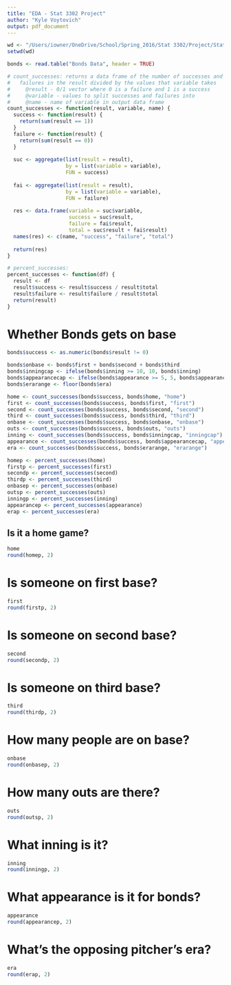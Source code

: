 ```yaml
---
title: "EDA - Stat 3302 Project"
author: "Kyle Voytovich"
output: pdf_document
---
```


```r

wd <- "/Users/iowner/OneDrive/School/Spring_2016/Stat 3302/Project/Stat 3302 Project/"
setwd(wd)

bonds <- read.table("Bonds Data", header = TRUE)

```

```r

# count_successes: returns a data frame of the number of successes and
#   failures in the result divided by the values that variable takes
#     @result - 0/1 vector where 0 is a failure and 1 is a success
#     @variable - values to split successes and failures into
#     @name - name of variable in output data frame
count_successes <- function(result, variable, name) {
  success <- function(result) {
    return(sum(result == 1))
  }
  failure <- function(result) {
    return(sum(result == 0))
  }
  
  suc <- aggregate(list(result = result),
                   by = list(variable = variable),
                   FUN = success)
  
  fai <- aggregate(list(result = result),
                   by = list(variable = variable),
                   FUN = failure)
  
  res <- data.frame(variable = suc$variable,
                    success = suc$result,
                    failure = fai$result,
                    total = suc$result + fai$result)
  names(res) <- c(name, "success", "failure", "total")
  
  return(res)
}

# percent_successes:
percent_successes <- function(df) {
  result <- df
  result$success <- result$success / result$total
  result$failure <- result$failure / result$total
  return(result)
}

```

# Whether Bonds gets on base

```r

bonds$success <- as.numeric(bonds$result != 0)

bonds$onbase <- bonds$first + bonds$second + bonds$third
bonds$inningcap <- ifelse(bonds$inning >= 10, 10, bonds$inning)
bonds$appearancecap <- ifelse(bonds$appearance >= 5, 5, bonds$appearance)
bonds$erarange <- floor(bonds$era)

home <- count_successes(bonds$success, bonds$home, "home")
first <- count_successes(bonds$success, bonds$first, "first")
second <- count_successes(bonds$success, bonds$second, "second")
third <- count_successes(bonds$success, bonds$third, "third")
onbase <- count_successes(bonds$success, bonds$onbase, "onbase")
outs <- count_successes(bonds$success, bonds$outs, "outs")
inning <- count_successes(bonds$success, bonds$inningcap, "inningcap")
appearance <- count_successes(bonds$success, bonds$appearancecap, "appearancecap")
era <- count_successes(bonds$success, bonds$erarange, "erarange")

homep <- percent_successes(home)
firstp <- percent_successes(first)
secondp <- percent_successes(second)
thirdp <- percent_successes(third)
onbasep <- percent_successes(onbase)
outsp <- percent_successes(outs)
inningp <- percent_successes(inning)
appearancep <- percent_successes(appearance)
erap <- percent_successes(era)

```

## Is it a home game?

```r

home
round(homep, 2)

```

\pagebreak

# Is someone on first base?

```r

first
round(firstp, 2)

```

# Is someone on second base?

```r

second
round(secondp, 2)

```

# Is someone on third base?

```r

third
round(thirdp, 2)

```

# How many people are on base?

```r

onbase
round(onbasep, 2)

```

# How many outs are there?

```r

outs
round(outsp, 2)

```

# What inning is it?

```r

inning
round(inningp, 2)

```

\pagebreak

# What appearance is it for bonds?

```r

appearance
round(appearancep, 2)

```

# What's the opposing pitcher's era?

```r

era
round(erap, 2)

```




